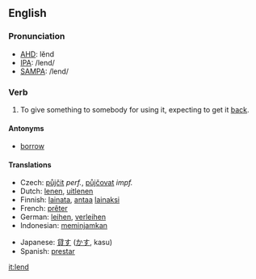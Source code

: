 ==English==
=== Pronunciation ===
*[[w:AHD|AHD]]: lĕnd
*[[w:IPA|IPA]]: /lend/
*[[w:SAMPA|SAMPA]]: /lend/

=== Verb ===
{{irregverb|'''to lend'''|'''[[lends]]'''|'''[[lent]]'''|'''[[lent]]'''|'''[[lending]]'''}}

# To give something to somebody for using it, expecting to get it [[back]].

==== Antonyms ====
*[[borrow]]

==== Translations ====
{{top}}
*Czech: [[půjčit]] ''perf.'', [[půjčovat]] ''impf.''
*Dutch: [[lenen]], [[uitlenen]]
*Finnish: [[lainata]], [[antaa]] [[laina]]ksi
*French: [[prêter]]
*German: [[leihen]], [[verleihen]]
*Indonesian: [[pinjam|meminjamkan]]
{{mid}}
*Japanese: [[貸す]] ([[かす]], kasu)
*Spanish: [[prestar]]
{{bottom}}

[[it:lend]]